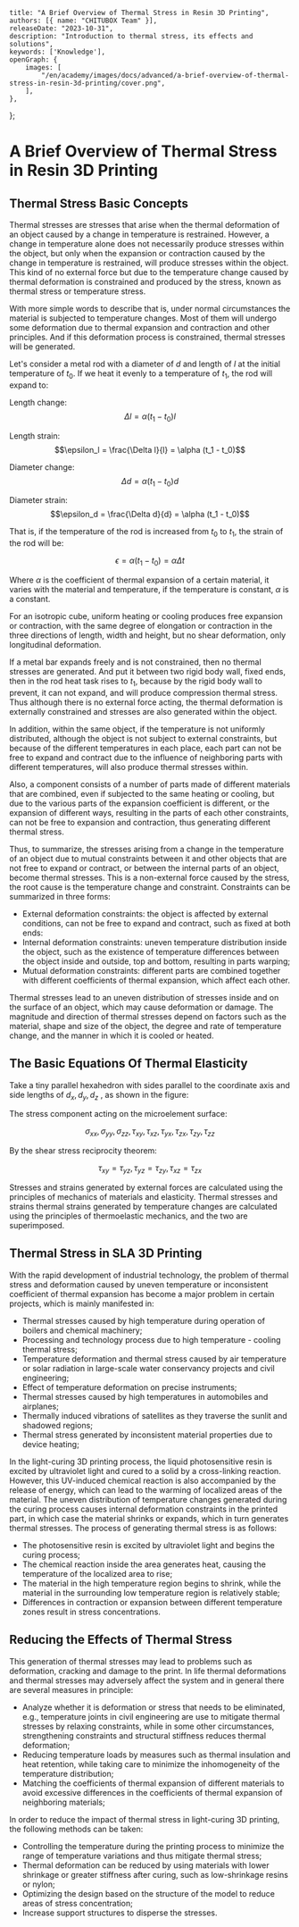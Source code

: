 	title: "A Brief Overview of Thermal Stress in Resin 3D Printing",
	authors: [{ name: "CHITUBOX Team" }],
	releaseDate: "2023-10-31",
	description: "Introduction to thermal stress, its effects and solutions",
	keywords: ['Knowledge'],
	openGraph: {
		images: [
			"/en/academy/images/docs/advanced/a-brief-overview-of-thermal-stress-in-resin-3d-printing/cover.png",
		],
	},
};

# A Brief Overview of Thermal Stress in Resin 3D Printing

## Thermal Stress Basic Concepts

Thermal stresses are stresses that arise when the thermal deformation of an object caused by a change in temperature is restrained. However, a change in temperature alone does not necessarily produce stresses within the object, but only when the expansion or contraction caused by the change in temperature is restrained, will produce stresses within the object. This kind of no external force but due to the temperature change caused by thermal deformation is constrained and produced by the stress, known as thermal stress or temperature stress.

With more simple words to describe that is, under normal circumstances the material is subjected to temperature changes. Most of them will undergo some deformation due to thermal expansion and contraction and other principles. And if this deformation process is constrained, thermal stresses will be generated.

Let's consider a metal rod with a diameter of $d$ and length of $l$ at the initial temperature of $t_0$. If we heat it evenly to a temperature of $t_1$, the rod will expand to:

Length change: $$\Delta l = \alpha (t_1 - t_0)l$$

Length strain: $$\epsilon_l = \frac{\Delta l}{l} = \alpha (t_1 - t_0)$$

Diameter change: $$\Delta d = \alpha (t_1 - t_0)d$$

Diameter strain: $$\epsilon_d = \frac{\Delta d}{d} = \alpha (t_1 - t_0)$$

That is, if the temperature of the rod is increased from $t_0$ to $t_1$, the strain of the rod will be:

$$\epsilon = \alpha (t_1 - t_0) = \alpha \Delta t$$

Where $\alpha$ is the coefficient of thermal expansion of a certain material, it varies with the material and temperature, if the temperature is constant, $\alpha$ is a constant.

For an isotropic cube, uniform heating or cooling produces free expansion or contraction, with the same degree of elongation or contraction in the three directions of length, width and height, but no shear deformation, only longitudinal deformation.

If a metal bar expands freely and is not constrained, then no thermal stresses are generated. And put it between two rigid body wall, fixed ends, then in the rod heat task rises to $t_1$, because by the rigid body wall to prevent, it can not expand, and will produce compression thermal stress. Thus although there is no external force acting, the thermal deformation is externally constrained and stresses are also generated within the object.

In addition, within the same object, if the temperature is not uniformly distributed, although the object is not subject to external constraints, but because of the different temperatures in each place, each part can not be free to expand and contract due to the influence of neighboring parts with different temperatures, will also produce thermal stresses within.

Also, a component consists of a number of parts made of different materials that are combined, even if subjected to the same heating or cooling, but due to the various parts of the expansion coefficient is different, or the expansion of different ways, resulting in the parts of each other constraints, can not be free to expansion and contraction, thus generating different thermal stress.

Thus, to summarize, the stresses arising from a change in the temperature of an object due to mutual constraints between it and other objects that are not free to expand or contract, or between the internal parts of an object, become thermal stresses. This is a non-external force caused by the stress, the root cause is the temperature change and constraint. Constraints can be summarized in three forms:

-   External deformation constraints: the object is affected by external conditions, can not be free to expand and contract, such as fixed at both ends:
-   Internal deformation constraints: uneven temperature distribution inside the object, such as the existence of temperature differences between the object inside and outside, top and bottom, resulting in parts warping;
-   Mutual deformation constraints: different parts are combined together with different coefficients of thermal expansion, which affect each other.

Thermal stresses lead to an uneven distribution of stresses inside and on the surface of an object, which may cause deformation or damage. The magnitude and direction of thermal stresses depend on factors such as the material, shape and size of the object, the degree and rate of temperature change, and the manner in which it is cooled or heated.

## The Basic Equations Of Thermal Elasticity

Take a tiny parallel hexahedron with sides parallel to the coordinate axis and side lengths of $d_x, d_y, d_z$ , as shown in the figure:

<ImageContainer>
	<AntdImage
		alt="Top-down 3D printing and Bottom-up 3D printing"
		src={
			"/en/academy/images/docs/advanced/a-brief-overview-of-thermal-stress-in-resin-3d-printing/basic-equations-of-thermal-elasticity.png"
		}
		width={450}
	/>
</ImageContainer>

The stress component acting on the microelement surface:

$$\sigma_{xx}, \sigma_{yy}, \sigma_{zz}, \tau_{xy}, \tau_{xz}, \tau_{yx}, \tau_{zx}, \tau_{zy}, \tau_{zz}$$

By the shear stress reciprocity theorem:

$$\tau_{xy} = \tau_{yz}, \tau_{yz} = \tau_{zy}, \tau_{xz} = \tau_{zx}$$

Stresses and strains generated by external forces are calculated using the principles of mechanics of materials and elasticity.
Thermal stresses and strains thermal strains generated by temperature changes are calculated using the principles of thermoelastic mechanics, and the two are superimposed.

## Thermal Stress in SLA 3D Printing

With the rapid development of industrial technology, the problem of thermal stress and deformation caused by uneven temperature or inconsistent coefficient of thermal expansion has become a major problem in certain projects, which is mainly manifested in:

-   Thermal stresses caused by high temperature during operation of boilers and chemical machinery;
-   Processing and technology process due to high temperature - cooling thermal stress;
-   Temperature deformation and thermal stress caused by air temperature or solar radiation in large-scale water conservancy projects and civil engineering;
-   Effect of temperature deformation on precise instruments;
-   Thermal stresses caused by high temperatures in automobiles and airplanes;
-   Thermally induced vibrations of satellites as they traverse the sunlit and shadowed regions;
-   Thermal stress generated by inconsistent material properties due to device heating;

In the light-curing 3D printing process, the liquid photosensitive resin is excited by ultraviolet light and cured to a solid by a cross-linking reaction. However, this UV-induced chemical reaction is also accompanied by the release of energy, which can lead to the warming of localized areas of the material. The uneven distribution of temperature changes generated during the curing process causes internal deformation constraints in the printed part, in which case the material shrinks or expands, which in turn generates thermal stresses.
The process of generating thermal stress is as follows:

-   The photosensitive resin is excited by ultraviolet light and begins the curing process;
-   The chemical reaction inside the area generates heat, causing the temperature of the localized area to rise;
-   The material in the high temperature region begins to shrink, while the material in the surrounding low temperature region is relatively stable;
-   Differences in contraction or expansion between different temperature zones result in stress concentrations.

## Reducing the Effects of Thermal Stress

This generation of thermal stresses may lead to problems such as deformation, cracking and damage to the print. In life thermal deformations and thermal stresses may adversely affect the system and in general there are several measures in principle:

-   Analyze whether it is deformation or stress that needs to be eliminated, e.g., temperature joints in civil engineering are use to mitigate thermal stresses by relaxing constraints, while in some other circumstances, strengthening constraints and structural stiffness reduces thermal deformation;
-   Reducing temperature loads by measures such as thermal insulation and heat retention, while taking care to minimize the inhomogeneity of the temperature distribution;
-   Matching the coefficients of thermal expansion of different materials to avoid excessive differences in the coefficients of thermal expansion of neighboring materials;

<ImageContainer>
	<AntdImage
		alt="Top-down 3D printing and Bottom-up 3D printing"
		src={
			"/en/academy/images/docs/advanced/a-brief-overview-of-thermal-stress-in-resin-3d-printing/coefficient-of-thermal-expansion-of-materials.png"
		}
	/>
</ImageContainer>

In order to reduce the impact of thermal stress in light-curing 3D printing, the following methods can be taken:

-   Controlling the temperature during the printing process to minimize the range of temperature variations and thus mitigate thermal stress;
-   Thermal deformation can be reduced by using materials with lower shrinkage or greater stiffness after curing, such as low-shrinkage resins or nylon;
-   Optimizing the design based on the structure of the model to reduce areas of stress concentration;
-   Increase support structures to disperse the stresses.
